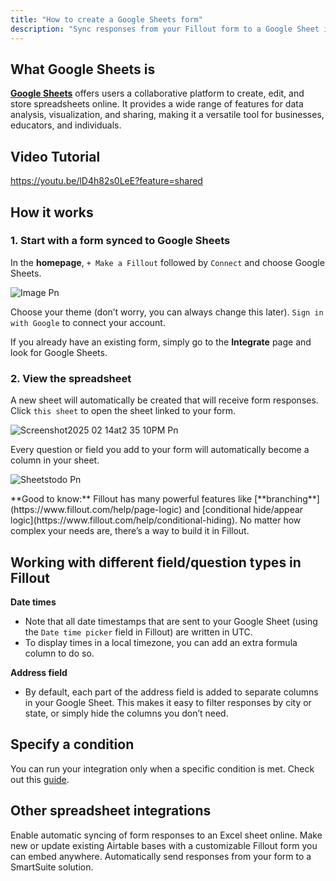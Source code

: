 ```yaml
---
title: "How to create a Google Sheets form"
description: "Sync responses from your Fillout form to a Google Sheet in under 30 seconds."
---
```


## What Google Sheets is

[**Google Sheets**](https://www.google.com/sheets/about/) offers users a collaborative platform to create, edit, and store spreadsheets online. It provides a wide range of features for data analysis, visualization, and sharing, making it a versatile tool for businesses, educators, and individuals.

## Video Tutorial

https://youtu.be/lD4h82s0LeE?feature=shared

## How it works

### 1. Start with a form synced to Google Sheets

In the **homepage**, `+ Make a Fillout` followed by `Connect` and choose Google Sheets.

![Image Pn](/images/image.png)

Choose your theme (don’t worry, you can always change this later). `Sign in with Google` to connect your account.

If you already have an existing form, simply go to the **Integrate** page and look for Google Sheets.

### 2. View the spreadsheet

A new sheet will automatically be created that will receive form responses. Click `this sheet` to open the sheet linked to your form.

![Screenshot2025 02 14at2 35 10PM Pn](/images/Screenshot2025-02-14at2.35.10PM.png)

Every question or field you add to your form will automatically become a column in your sheet.

![Sheetstodo Pn](/images/sheetstodo.png)

<Check>
  **Good to know:** Fillout has many powerful features like [**branching**](https://www.fillout.com/help/page-logic) and [conditional hide/appear logic](https://www.fillout.com/help/conditional-hiding). No matter how complex your needs are, there’s a way to build it in Fillout.
</Check>

## Working with different field/question types in Fillout

**Date times**

- Note that all date timestamps that are sent to your Google Sheet (using the `Date time picker` field in Fillout) are written in UTC.
- To display times in a local timezone, you can add an extra formula column to do so.

**Address field**

- By default, each part of the address field is added to separate columns in your Google Sheet. This makes it easy to filter responses by city or state, or simply hide the columns you don’t need.

## Specify a condition

You can run your integration only when a specific condition is met. Check out this [guide](https://www.notion.so/Conditional-integration-logic-180148986f5d47b981b5de5580b00169?pvs=21).

## **Other spreadsheet integrations**

<CardGroup cols={3}>
  <Card title="Sync form responses to Microsoft Excel" icon="file-excel" iconType="regular" color="#FFC738">
    Enable automatic syncing of form responses to an Excel sheet online.
  </Card>
  <Card title="Create an Airtable form" icon="table-layout" iconType="regular" color="#FFC738">
    Make new or update existing Airtable bases with a customizable Fillout form you can embed anywhere.
  </Card>
  <Card title="Create a SmartSuite form" icon="table-list" iconType="regular" color="#FFC738">
    Automatically send responses from your form to a SmartSuite solution.
  </Card>
</CardGroup>